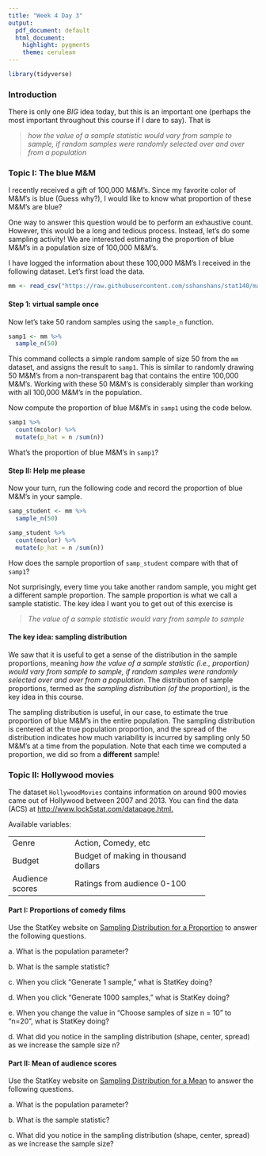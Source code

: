 ```yaml
---
title: "Week 4 Day 3"
output: 
  pdf_document: default
  html_document:
    highlight: pygments
    theme: cerulean
---
```


```r
library(tidyverse)
```

### Introduction

There is only one *BIG* idea today, but this is an important one (perhaps the most important throughout this course if I dare to say). That is

> *how the value of a sample statistic would vary from sample to sample, if random samples were randomly selected over and over from a population*

### Topic I: The blue M&M

I recently received a gift of 100,000 M&M's. Since my favorite color of M&M's is blue (Guess why?), I would like to know what proportion of these M&M's are blue?

One way to answer this question would be to perform an exhaustive count. However, this would be a long and tedious process. Instead, let's do some sampling activity! We are interested estimating the proportion of blue M&M's in a population size of 100,000 M&M's.

I have logged the information about these 100,000 M&M's I received in the following dataset. Let's first load the data.

```r
mm <- read_csv("https://raw.githubusercontent.com/sshanshans/stat140/master/docs/labs/u4d3/mm.csv")
```

#### Step 1: virtual sample once

Now let's take 50 random samples using the `sample_n` function.

```r
samp1 <- mm %>%
  sample_n(50)
```

This command collects a simple random sample of size 50 from the `mm` dataset, and assigns the result to `samp1`. This is similar to randomly drawing 50 M&M's from a non-transparent bag that contains the entire 100,000 M&M's. Working with these 50 M&M's is considerably simpler than working with all 100,000 M&M's in the population.

Now compute the proportion of blue M&M's in `samp1` using the code below.

```r
samp1 %>%
  count(mcolor) %>%
  mutate(p_hat = n /sum(n))
```

What's the proportion of blue M&M's in `samp1`?

#### Step II: Help me please

Now your turn, run the following code and record the proportion of blue M&M's in your sample.

```r
samp_student <- mm %>%
  sample_n(50)

samp_student %>%
  count(mcolor) %>%
  mutate(p_hat = n /sum(n))
```

How does the sample proportion of `samp_student` compare with that of `samp1`?

Not surprisingly, every time you take another random sample, you might get a different sample proportion. The sample proportion is what we call a sample statistic. The key idea I want you to get out of this exercise is

> *The value of a sample statistic would vary from sample to sample*

#### The key idea: sampling distribution

We saw that it is useful to get a sense of the distribution in the sample proportions, meaning *how the value of a sample statistic (i.e., proportion) would vary from sample to sample, if random samples were randomly selected over and over from a population*. The distribution of sample proportions, termed as the *sampling distribution (of the proportion)*, is the key idea in this course.

The sampling distribution is useful, in our case, to estimate the true proportion of blue M&M's in the entire population. The sampling distribution is centered at the true population proportion, and the spread of the distribution indicates how much variability is incurred by sampling only 50 M&M's at a time from the population. Note that each time we computed a proportion, we did so from a **different** sample!

### Topic II: Hollywood movies

The dataset `HollywoodMovies` contains information on around 900 movies came out of Hollywood between 2007 and 2013. You can find the data (ACS) at <http://www.lock5stat.com/datapage.html.>

Available variables:

+-----------------+--------------------------------------+
| Genre           | Action, Comedy, etc                  |
+-----------------+--------------------------------------+
| Budget          | Budget of making in thousand dollars |
+-----------------+--------------------------------------+
| Audience scores | Ratings from audience 0-100          |
+-----------------+--------------------------------------+

#### Part I: Proportions of comedy films

Use the StatKey website on [Sampling Distribution for a Proportion](Use the StatKey website to answer the following questions.) to answer the following questions.

a\. What is the population parameter?

b\. What is the sample statistic?

c\. When you click "Generate 1 sample," what is StatKey doing?

d\. When you click "Generate 1000 samples," what is StatKey doing?

e\. When you change the value in "Choose samples of size n = 10" to "n=20", what is StatKey doing?

d\. What did you notice in the sampling distribution (shape, center, spread) as we increase the sample size n?

#### Part II: Mean of audience scores

Use the StatKey website on [Sampling Distribution for a Mean](http://www.lock5stat.com/StatKey/sampling_1_quant/sampling_1_quant.html) to answer the following questions.

a\. What is the population parameter?

b\. What is the sample statistic?

c\. What did you notice in the sampling distribution (shape, center, spread) as we increase the sample size?
